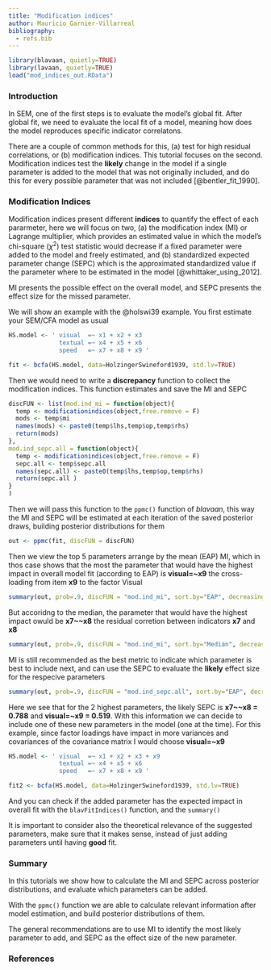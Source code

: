 ```yaml
---
title: "Modification indices"
author: Mauricio Garnier-Villarreal
bibliography:
  - refs.bib
---
```


```r
library(blavaan, quietly=TRUE)
library(lavaan, quietly=TRUE)
load("mod_indices_out.RData")
```

### Introduction
In SEM, one of the first steps is to evaluate the model's global fit. After global fit, we need to evaluate the local fit of a model, meaning how does the model reproduces specific indicator correlatons. 

There are a couple of common methods for this, (a) test for high residual correlations, or (b) modification indices. This tutorial focuses on the second. Modification indices test the **likely** change in the model if a single parameter is added to the model that was not originally included, and do this for every possible parameter that was not included [@bentler_fit_1990]. 

### Modification Indices

Modification indices present different **indices** to quantify the effect of each pararmeter, here we will focus on two, (a) the modification index (MI) or Lagrange multiplier, which provides an estimated value in which the model’s chi-square ($\chi^2$) test statistic would decrease if a fixed parameter were added to the model and freely estimated, and (b) standardized expected parameter change (SEPC) which is the approximated standardized value if the parameter where to be estimated in the model [@whittaker_using_2012]. 

MI presents the possible effect on the overall model, and SEPC presents the effect size for the missed parameter. 

We will show an example with the @holswi39 example. You first estimate your SEM/CFA model as usual

```r
HS.model <- ' visual  =~ x1 + x2 + x3
              textual =~ x4 + x5 + x6
              speed   =~ x7 + x8 + x9 '

fit <- bcfa(HS.model, data=HolzingerSwineford1939, std.lv=TRUE)
```


Then we would need to write a **discrepancy** function to collect the modification indices. This function estimates and save the MI and SEPC

```r
discFUN <- list(mod.ind_mi = function(object){
  temp <- modificationindices(object,free.remove = F)
  mods <- temp$mi
  names(mods) <- paste0(temp$lhs,temp$op,temp$rhs)
  return(mods)
},
mod.ind_sepc.all = function(object){
  temp <- modificationindices(object,free.remove = F)
  sepc.all <- temp$sepc.all
  names(sepc.all) <- paste0(temp$lhs,temp$op,temp$rhs)
  return(sepc.all )
}
)
```

Then we will pass this function to the ```ppmc()``` function of *blavaan*, this way the MI and SEPC will be estimated at each iteration of the saved posterior draws, building posterior distributions for them

```r
out <- ppmc(fit, discFUN = discFUN)
```

Then we view the top 5 parameters arrange by the mean (EAP) MI, which in thos case shows that the most the parameter that would have the highest impact in overall model fit (according to EAP) is **visual=~x9** the cross-loading from item **x9** to the factor Visual

```r
summary(out, prob=.9, discFUN = "mod.ind_mi", sort.by="EAP", decreasing=T)[1:5,]
```

But accoridng to the median, the parameter that would have the highest impact owuld be **x7~~x8** the residual corretion between indicators **x7** and **x8**

```r
summary(out, prob=.9, discFUN = "mod.ind_mi", sort.by="Median", decreasing=T)[1:5,]
```

MI is still recommended as the best metric to indicate which parameter is best to include next, and can use the SEPC to evaluate the **likely** effect size for the respecive parameters

```r
summary(out, prob=.9, discFUN = "mod.ind_sepc.all", sort.by="EAP", decreasing=T)[1:5,]
```

Here we see that for the 2 highest parameters, the likely SEPC is **x7~~x8 = 0.788** and **visual=~x9 = 0.519**. With this information we can decide to include one of these new parameters in the model (one at the time). For this example, since factor loadings have impact in more variances and covariances of the covariance matrix I would choose **visual=~x9**

```r
HS.model <- ' visual  =~ x1 + x2 + x3 + x9
              textual =~ x4 + x5 + x6
              speed   =~ x7 + x8 + x9 '

fit2 <- bcfa(HS.model, data=HolzingerSwineford1939, std.lv=TRUE)
```

And you can check if the added parameter has the expected impact in overall fit with the ```blavFitIndices()``` function, and the ```summary()```

It is important to consider also the theoretical relevance of the suggested parameters, make sure that it makes sense, instead of just adding parameters until having **good** fit.

### Summary

In this tutorials we show how to calculate the MI and SEPC across posterior distributions, and evaluate which parameters can be added. 

With the ```ppmc()``` function we are able to calculate relevant information after model estimation, and build posterior distributions of them. 

The general recommendations are to use MI to identify the most likely parameter to add, and SEPC as the effect size of the new parameter. 

### References
